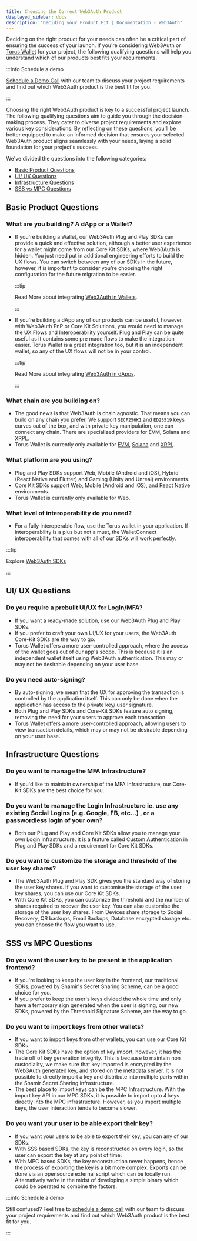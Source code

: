 ```yaml
---
title: Choosing the Correct Web3Auth Product
displayed_sidebar: docs
description: "Deciding your Product Fit | Documentation - Web3Auth"
---
```


Deciding on the right product for your needs can often be a critical part of ensuring the success of your launch. If you're considering Web3Auth or
[Torus Wallet](https://app.tor.us) for your project, the following qualifying questions will help you understand which of our products best fits your
requirements.

:::info Schedule a demo

[Schedule a Demo Call](https://calendly.com/web3auth/meeting-with-web3auth) with our team to discuss your project requirements and find out which
Web3Auth product is the best fit for you.

:::

Choosing the right Web3Auth product is key to a successful project launch. The following qualifying questions aim to guide you through the
decision-making process. They cater to diverse project requirements and explore various key considerations. By reflecting on these questions, you'll
be better equipped to make an informed decision that ensures your selected Web3Auth product aligns seamlessly with your needs, laying a solid
foundation for your project's success.

We've divided the questions into the following categories:

- [Basic Product Questions](#basic-product-questions)
- [UI/ UX Questions](#ui-ux-questions)
- [Infrastructure Questions](#infrastructure-questions)
- [SSS vs MPC Questions](#sss-vs-mpc-questions)

## Basic Product Questions

### What are you building? A dApp or a Wallet?

- If you're building a Wallet, our Web3Auth Plug and Play SDKs can provide a quick and effective solution, although a better user experience for a
  wallet might come from our Core Kit SDKs, where Web3Auth is hidden. You just need put in additional engineering efforts to build the UX flows. You
  can switch between any of our SDKs in the future, however, it is important to consider you're choosing the right configuration for the future
  migration to be easier.

  :::tip

  Read More about integrating [Web3Auth in Wallets](/product-fit/web3auth-for-wallets/).

  :::

- If you're building a dApp any of our products can be useful, however, with Web3Auth PnP or Core Kit Solutions, you would need to manage the UX Flows
  and Interoperability yourself. Plug and Play can be quite useful as it contains some pre made flows to make the integration easier. Torus Wallet is
  a great integration too, but it is an independent wallet, so any of the UX flows will not be in your control.

  :::tip

  Read More about integrating [Web3Auth in dApps](/product-fit/web3auth-for-dapps/).

  :::

### What chain are you building on?

- The good news is that Web3Auth is chain agnostic. That means you can build on any chain you prefer. We support `SECP256K1` and `ED25519` keys curves
  out of the box, and with private key manipulation, one can connect any chain. There are specialized providers for EVM, Solana and XRPL.
- Torus Wallet is currently only available for [EVM](https://app.tor.us), [Solana](https://solana.tor.us) and [XRPL](https://xrpl.tor.us).

### What platform are you using?

- Plug and Play SDKs support Web, Mobile (Android and iOS), Hybrid (React Native and Flutter) and Gaming (Unity and Unreal) environments.
- Core Kit SDKs support Web, Mobile (Android and iOS), and React Native environments.
- Torus Wallet is currently only available for Web.

### What level of interoperability do you need?

- For a fully interoperable flow, use the Torus wallet in your application. If interoperability is a plus but not a must, the WalletConnect
  interoperability that comes with all of our SDKs will work perfectly.

:::tip

Explore [Web3Auth SDKs](/sdk/)

:::

## UI/ UX Questions

### Do you require a prebuilt UI/UX for Login/MFA?

- If you want a ready-made solution, use our Web3Auth Plug and Play SDKs.
- If you prefer to craft your own UI/UX for your users, the Web3Auth Core-Kit SDKs are the way to go.
- Torus Wallet offers a more user-controlled approach, where the access of the wallet goes out of our app's scope. This is because it is an
  independent wallet itself using Web3Auth authentication. This may or may not be desirable depending on your user base.

### Do you need auto-signing?

- By auto-signing, we mean that the UX for approving the transaction is controlled by the application itself. This can only be done when the
  application has access to the private key/ user signature.
- Both Plug and Play SDKs and Core-Kit SDKs feature auto signing, removing the need for your users to approve each transaction.
- Torus Wallet offers a more user-controlled approach, allowing users to view transaction details, which may or may not be desirable depending on your
  user base.

## Infrastructure Questions

### Do you want to manage the MFA Infrastructure?

- If you'd like to maintain ownership of the MFA Infrastructure, our Core-Kit SDKs are the best choice for you.

### Do you want to manage the Login Infrastructure ie. use any existing Social Logins (e.g. Google, FB, etc…) , or a passwordless login of your own?

- Both our Plug and Play and Core Kit SDKs allow you to manage your own Login Infrastructure. It is a feature called Custom Authentication in Plug and
  Play SDKs and a requirement for Core Kit SDKs.

### Do you want to customize the storage and threshold of the user key shares?

- The Web3Auth Plug and Play SDK gives you the standard way of storing the user key shares. If you want to customise the storage of the user key
  shares, you can use our Core Kit SDKs.
- With Core Kit SDKs, you can customize the threshold and the number of shares required to recover the user key. You can also customise the storage of
  the user key shares. From Devices share storage to Social Recovery, QR backups, Email Backups, Database encrypted storage etc. you can choose the
  flow you want to use.

## SSS vs MPC Questions

### Do you want the user key to be present in the application frontend?

- If you're looking to keep the user key in the frontend, our traditional SDKs, powered by Shamir's Secret Sharing Scheme, can be a good choice for
  you.
- If you prefer to keep the user's keys divided the whole time and only have a temporary sign generated when the user is signing, our new SDKs,
  powered by the Threshold Signature Scheme, are the way to go.

### Do you want to import keys from other wallets?

- If you want to import keys from other wallets, you can use our Core Kit SDKs.
- The Core Kit SDKs have the option of key import, however, it has the trade off of key generation integrity. This is because to maintain non
  custodiality, we make sure that key imported is encrypted by the Web3Auth generated key, and stored on the metadata server. It is not possible to
  directly import a key and distribute into multiple parts within the Shamir Secret Sharing infrastructure.
- The best place to import keys can be the MPC Infrastructure. With the import key API in our MPC SDKs, it is possible to import upto 4 keys directly
  into the MPC infrastructure. However, as you import multiple keys, the user interaction tends to become slower.

### Do you want your user to be able export their key?

- If you want your users to be able to export their key, you can any of our SDKs.
- With SSS based SDKs, the key is reconstructed on every login, so the user can export the key at any point of time.
- With MPC based SDKs, the key reconstruction never happens, hence the process of exporting the key is a bit more complex. Exports can be done via an
  opensource external script which can be locally run. Alternatively we’re in the midst of developing a simple binary which could be operated to
  combine the factors.

:::info Schedule a demo

Still confused? Feel free to [schedule a demo call](https://calendly.com/web3auth/meeting-with-web3auth) with our team to discuss your project
requirements and find out which Web3Auth product is the best fit for you.

:::
